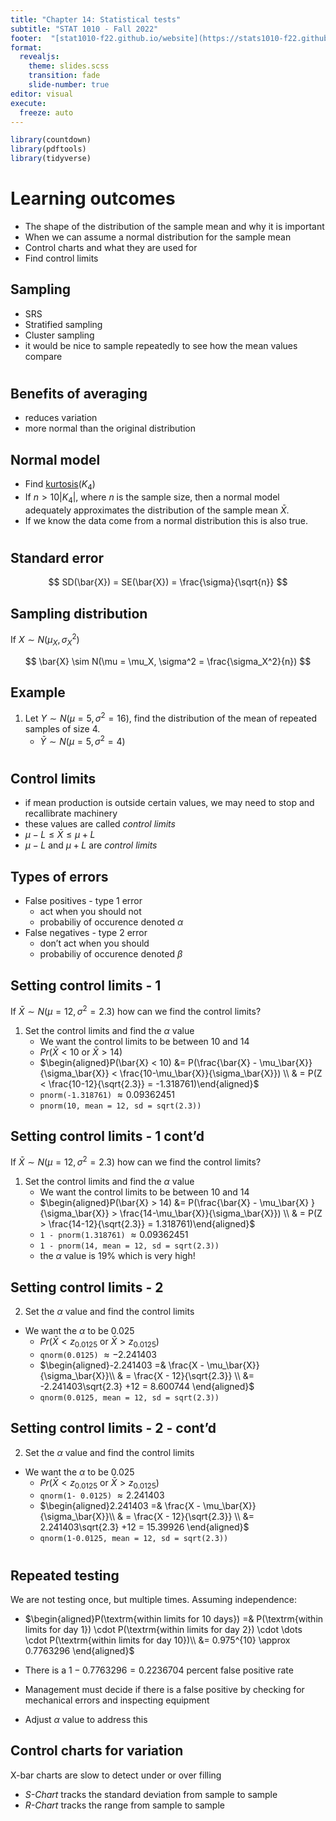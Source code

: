 ```yaml
---
title: "Chapter 14: Statistical tests"
subtitle: "STAT 1010 - Fall 2022"
footer:  "[stat1010-f22.github.io/website](https://stats1010-f22.github.io/website/)"
format: 
  revealjs: 
    theme: slides.scss
    transition: fade
    slide-number: true
editor: visual
execute:
  freeze: auto
---
```


```r
library(countdown)
library(pdftools)
library(tidyverse)
```

# Learning outcomes

::: incremental
-   The shape of the distribution of the sample mean and why it is important
-   When we can assume a normal distribution for the sample mean
-   Control charts and what they are used for
-   Find control limits
:::

## Sampling

::: incremental
-   SRS
-   Stratified sampling
-   Cluster sampling
-   it would be nice to sample repeatedly to see how the mean values compare
:::

#  {background-iframe="https://nzgwynn.shinyapps.io/sample_from_uniform/"}

## Benefits of averaging

::: incremental
-   reduces variation
-   more normal than the original distribution
:::

## Normal model

::: incremental
-   Find [kurtosis](https://stats1010-f22.github.io/website/slides/lect_11.html#/kurtosis)($K_4$)
-   If $n > 10 |K_4|$, where $n$ is the sample size, then a normal model adequately approximates the distribution of the sample mean $\bar{X}$.
-   If we know the data come from a normal distribution this is also true.
:::

#  {background-iframe="https://nzgwynn.shinyapps.io/standard_error/"}

#  {background-image="lect_13-things/std_error.png" background-size="contain"}

## Standard error

$$ SD(\bar{X}) = SE(\bar{X}) = 
\frac{\sigma}{\sqrt{n}} $$

## Sampling distribution

If $X \sim N(\mu_X, \sigma_X^2)$

$$ \bar{X} \sim N(\mu = \mu_X, \sigma^2 = \frac{\sigma_X^2}{n}) $$

## Example

::: incremental
1.  Let $Y \sim N(\mu = 5, \sigma^2 = 16)$, find the distribution of the mean of repeated samples of size 4.
    -   $\bar{Y} \sim N(\mu = 5, \sigma^2 = 4)$
:::

#  {background-image="lect_13-things/EMtweet.png" background-size="contain"}

#  {background-image="lect_13-things/manufacturing_plant.png" background-size="contain"}

#  {background-image="lect_13-things/error_classifications.png" background-size="contain"}

## Control limits

::: incremental
-   if mean production is outside certain values, we may need to stop and recallibrate machinery
-   these values are called *control limits*
-   $\mu - L \leq \bar{X} \leq \mu + L$
-   $\mu - L$ and $\mu + L$ are *control limits*
:::

## Types of errors

::: incremental
-   False positives - type 1 error
    -   act when you should not
    -   probabiliy of occurence denoted $\alpha$
-   False negatives - type 2 error
    -   don't act when you should
    -   probabiliy of occurence denoted $\beta$
:::

## Setting control limits - 1 {.smaller}

If $\bar{X} \sim N(\mu = 12, \sigma^2 = 2.3)$ how can we find the control limits?

::: incremental
1.  Set the control limits and find the $\alpha$ value
    -   We want the control limits to be between 10 and 14
    -   $Pr(\bar{X} < 10 \textrm{ or } \bar{X} > 14)$
    -   $\begin{aligned}P(\bar{X} < 10) &= P(\frac{\bar{X} - \mu_\bar{X}}{\sigma_\bar{X}} < \frac{10-\mu_\bar{X}}{\sigma_\bar{X}}) \\ & = P(Z < \frac{10-12}{\sqrt{2.3}} = -1.318761)\end{aligned}$
    -   `pnorm(-1.318761)` $\approx 0.09362451$
    -   `pnorm(10, mean = 12, sd = sqrt(2.3))`
:::

## Setting control limits - 1 cont'd {.smaller}

If $\bar{X} \sim N(\mu = 12, \sigma^2 = 2.3)$ how can we find the control limits?

::: incremental
1.  Set the control limits and find the $\alpha$ value
    -   We want the control limits to be between 10 and 14
    -   $\begin{aligned}P(\bar{X} > 14) &= P(\frac{\bar{X} - \mu_\bar{X} }{\sigma_\bar{X}} > \frac{14-\mu_\bar{X}}{\sigma_\bar{X}}) \\ & = P(Z > \frac{14-12}{\sqrt{2.3}} = 1.318761)\end{aligned}$
    -   `1 - pnorm(1.318761)` $\approx 0.09362451$
    -   `1 - pnorm(14, mean = 12, sd = sqrt(2.3))`
    -   the $\alpha$ value is $19\%$ which is very high!
:::

## Setting control limits - 2 {.smaller}

::: incremental
2.  Set the $\alpha$ value and find the control limits

-   We want the $\alpha$ to be $0.025$
    -   $Pr(\bar{X} < z_{0.0125} \textrm{ or } \bar{X} > z_{0.0125})$
    -   `qnorm(0.0125)` $\approx -2.241403$
    -   $\begin{aligned}-2.241403 =& \frac{X - \mu_\bar{X}}{\sigma_\bar{X}}\\ & = \frac{X - 12}{\sqrt{2.3}} \\ &= -2.241403\sqrt{2.3} +12 = 8.600744 \end{aligned}$
    -   `qnorm(0.0125, mean = 12, sd = sqrt(2.3))`
:::

## Setting control limits - 2 - cont'd {.smaller}

::: incremental
2.  Set the $\alpha$ value and find the control limits

-   We want the $\alpha$ to be $0.025$
    -   $Pr(\bar{X} < z_{0.0125} \textrm{ or } \bar{X} > z_{0.0125})$
    -   `qnorm(1- 0.0125)` $\approx 2.241403$
    -   $\begin{aligned}2.241403 =& \frac{X - \mu_\bar{X}}{\sigma_\bar{X}}\\ & = \frac{X - 12}{\sqrt{2.3}} \\ &= 2.241403\sqrt{2.3} +12 = 15.39926 \end{aligned}$
    -   `qnorm(1-0.0125, mean = 12, sd = sqrt(2.3))`
:::

#  {background-image="lect_13-things/control_plot.png" background-size="contain"}

## Repeated testing {.smaller}

We are not testing once, but multiple times. Assuming independence:

::: incremental
-   $\begin{aligned}P(\textrm{within limits for 10 days}) =& P(\textrm{within limits for day 1}) \cdot P(\textrm{within limits for day 2}) \cdot \dots \cdot P(\textrm{within limits for day 10})\\ &= 0.975^{10} \approx 0.7763296 \end{aligned}$

-   There is a $1-0.7763296 = 0.2236704$ percent false positive rate

-   Management must decide if there is a false positive by checking for mechanical errors and inspecting equipment

-   Adjust $\alpha$ value to address this
:::

## Control charts for variation

X-bar charts are slow to detect under or over filling

::: incremental
-   *S-Chart* tracks the standard deviation from sample to sample
-   *R-Chart* tracks the range from sample to sample
:::
